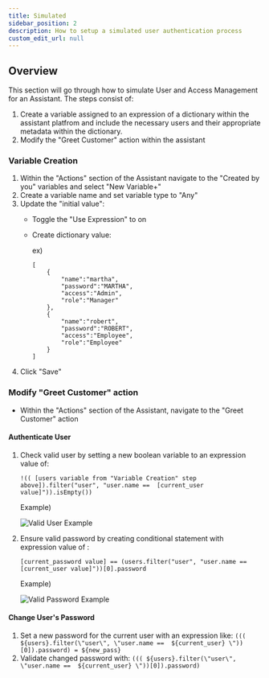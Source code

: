```yaml
---
title: Simulated
sidebar_position: 2
description: How to setup a simulated user authentication process
custom_edit_url: null
---
```

## Overview

This section will go through how to simulate User and Access Management for an Assistant. The steps consist of: 

1. Create a variable assigned to an expression of a dictionary within the assistant platfrom and include the necessary users and their appropriate metadata within the dictionary.
2. Modify the "Greet Customer" action within the assistant

### Variable Creation
1. Within the "Actions" section of the Assistant navigate to the "Created by you" variables and select "New Variable+"
2. Create a variable name and set variable type to "Any"
3. Update the "initial value":
    - Toggle the "Use Expression" to on
    - Create dictionary value:
        
        ex)
        ```
        [
            {
                "name":"martha",
                "password":"MARTHA",
                "access":"Admin",
                "role":"Manager"
            },
            {
                "name":"robert",
                "password":"ROBERT",
                "access":"Employee",
                "role":"Employee"
            }
        ]
        ```
4. Click "Save"

### Modify "Greet Customer" action
- Within the "Actions" section of the Assistant, navigate to the "Greet Customer" action

#### **Authenticate User**
1. Check valid user by setting a new boolean variable to an expression value of:

    ``` !(( [users variable from "Variable Creation" step above]).filter("user", "user.name ==  [current_user value]")).isEmpty()) ```

    Example)
    
    ![Valid User Example](../../../static/img/valid_user_example.png)


2. Ensure valid password by creating conditional statement with expression value of :

    ``` [current_password value] == (users.filter("user", "user.name == [current_user value]"))[0].password  ```

    Example)

   ![Valid Password Example](../../../static/img/valid_pass_example.png)

#### **Change User's Password**
1. Set a new password for the current user with an expression like:
    ```((( ${users}.filter(\"user\", \"user.name ==  ${current_user} \"))[0]).password) = ${new_pass}```
2. Validate changed password with:
    ```((( ${users}.filter(\"user\", \"user.name ==  ${current_user} \"))[0]).password) ```

